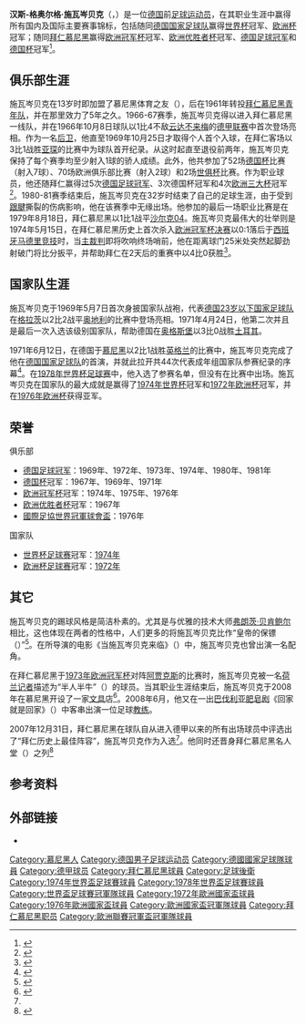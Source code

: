 {{noteTA
|G1=football|G2=uefa|G3=fcbayern|G4=德甲
}}
{{Infobox football biography
| name= 格奥尔格·施瓦岑贝克<br>{{lang|de|Georg Schwarzenbeck}}
| image = [[File:Hans-Georg_Schwarzenbeck.jpg|200px]]
| fullname = {{lang|de|Hans-Georg Schwarzenbeck}}
| birth_date = {{birth date and age|df=yes|1948|4|3}}
| birth_place = {{flag|Allied-occupied Germany}}[[慕尼黑|慕尼黑]]
| height = {{height|m=1.83}}
| position = [[後衛_(足球)|中堅]]
| youthyears1 = 1962–1966
| youthclubs1 = 慕尼黑体育之友
| youthyears2 = 1962–1966
| youthclubs2 = [[拜仁慕尼黑青年队|拜仁慕尼黑]]
| years1 = 1966–1981
| clubs1 = [[拜仁慕尼黑|拜仁慕尼黑]]
| caps1 = 416 
| goals1 = 21
| nationalyears1 = 1969–1971
| nationalteam1 = [[德国21岁以下国家足球队|德国U-23]]
| nationalcaps1 = 2
| nationalgoals1 = 0
| nationalyears2 = 1971–1978
| nationalteam2 = [[德国国家足球队|德国]]
| nationalcaps2 = 44
| nationalgoals2 = 0
}}
'''汉斯-格奥尔格·施瓦岑贝克'''（{{lang-de|'''Hans-Georg Schwarzenbeck'''}}，{{bd|1948年|04月3日|catIdx=Schwarzenbeck, Georg}}）是一位[[德国|德国]]前[[足球|足球]][[运动员|运动员]]，在其职业生涯中赢得所有国内及国际主要赛事锦标，包括随同[[德国国家足球队|德国国家足球队]]赢得[[世界杯足球赛|世界杯]]冠军、[[欧洲杯足球赛|欧洲杯]]冠军；随同[[拜仁慕尼黑|拜仁慕尼黑]]赢得[[欧洲冠军杯|欧洲冠军杯]]冠军、[[欧洲优胜者杯|欧洲优胜者杯]]冠军、[[德国足球冠军|德国足球冠军]]和[[德国杯|德国杯]]冠军<ref>{{zh}}{{cite web |url=http://sports.sina.com.cn/g/2005-10-11/13161811994.shtml |title=细数意英德历代“中流砥柱” 恺撒大帝PK米兰之魂 |publisher=新浪 |date=2005-10-11 |accessdate=2013-07-08 |archive-date=2020-11-07 |archive-url=https://web.archive.org/web/20201107123544/http://sports.sina.com.cn/g/2005-10-11/13161811994.shtml |dead-url=no }}</ref>。

==俱乐部生涯==
施瓦岑贝克在13岁时即加盟了慕尼黑体育之友（{{lang|de|Sportfreunden München}}），后在1961年转投[[拜仁慕尼黑青年队|拜仁慕尼黑青年队]]，并在那里效力了5年之久。1966-67赛季，施瓦岑贝克得以进入拜仁慕尼黑一线队，并在1966年10月8日球队以1比4不敌[[云达不来梅|云达不来梅]]的[[德甲联赛|德甲联赛]]中首次登场亮相。作为一名[[後衛_(足球)|后卫]]，他直至1969年10月25日才取得个人首个入球，在拜仁客场以3比1战胜[[亚琛足球俱乐部|亚琛]]的比赛中为球队首开纪录。从这时起直至退役前两年，施瓦岑贝克保持了每个赛季均至少射入1球的骄人成绩。此外，他共参加了52场[[德国杯|德国杯]]比赛（射入7球）、70场欧洲俱乐部比赛（射入2球）和2场[[世俱杯|世俱杯]]比赛。作为职业球员，他还随拜仁赢得过5次[[德国足球冠军|德国足球冠军]]、3次德国杯冠军和4次[[欧洲三大杯|欧洲三大杯]]冠军<ref>{{de}}{{cite web | url = http://www.fussballdaten.de/spieler/schwarzenbeckgeorg/ | title = Georg Schwarzenbeck | accessdate = 2008-02-17 | publisher = fussballdaten.de | archive-date = 2009-04-14 | archive-url = https://web.archive.org/web/20090414023403/http://www.fussballdaten.de/spieler/schwarzenbeckgeorg/ | dead-url = no }}</ref>。1980-81赛季结束后，施瓦岑贝克在32岁时结束了自己的足球生涯，由于受到[[跟腱|跟腱]]撕裂的伤病影响，他在该赛季中无缘出场。他参加的最后一场职业比赛是在1979年8月18日，拜仁慕尼黑以1比1战平[[沙尔克04|沙尔克04]]。施瓦岑贝克最伟大的壮举则是1974年5月15日，在拜仁慕尼黑历史上首次杀入[[1974年欧洲冠军杯决赛|欧洲冠军杯决赛]]以0∶1落后于[[西班牙|西班牙]][[马德里竞技|马德里竞技]]时，当[[裁判_(足球)|主裁判]]即将吹响终场哨前，他在距离球门25米处突然起脚劲射破门将比分扳平，并帮助拜仁在2天后的重赛中以4比0获胜<ref>{{en}}{{Cite web | url = http://rsssf.com/players/schwarzenbeck-in-ec.html | title = Georg "Katsche" Schwarzenbeck - Matches in European Cups | first = Marcel | last = Haisma | date = 2009-01-07 | accessdate = 2012-04-18 | publisher = Rec.Sport.Soccer Statistics Foundation | archive-date = 2017-06-12 | archive-url = https://web.archive.org/web/20170612165743/http://www.rsssf.com/players/schwarzenbeck-in-ec.html | dead-url = no }}</ref>。

==国家队生涯==
施瓦岑贝克于1969年5月7日首次身披国家队战袍，代表[[德国21岁以下国家足球队|德国23岁以下国家足球队]]在[[格拉茨|格拉茨]]以2比2战平[[奧地利21歲以下國家足球隊|奥地利]]的比赛中登场亮相。1971年4月24日，他第二次并且是最后一次入选该级别国家队，帮助德国在[[奥格斯堡|奥格斯堡]]以3比0战胜[[土耳其21歲以下國家足球隊|土耳其]]。

1971年6月12日，在德国于[[慕尼黑|慕尼黑]]以2比1战胜[[英格兰足球代表队|英格兰]]的比赛中，施瓦岑贝克完成了他在[[德国国家足球队|德国国家足球队]]的首演，并就此拉开共44次代表成年组国家队参赛纪录的序幕<ref>{{en}}{{Cite web | url = http://rsssf.com/miscellaneous/schwarzenbeck-intl.html | title = Hans Georg Schwarzenbeck - International Appearances | first = Matthias | last = Arnhold | date = 2004-10-30 | accessdate = 2012-04-18 | publisher = Rec.Sport.Soccer Statistics Foundation | archive-date = 2020-08-07 | archive-url = https://web.archive.org/web/20200807110328/http://www.rsssf.com/miscellaneous/schwarzenbeck-intl.html | dead-url = no }}</ref>。在[[1978年世界杯足球赛|1978年世界杯足球赛]]中，他入选了参赛名单，但没有在比赛中出场。施瓦岑贝克在国家队的最大成就是赢得了[[1974年世界杯足球赛|1974年世界杯]]冠军和[[1972年欧洲足球锦标赛|1972年欧洲杯]]冠军，并在[[1976年欧洲杯|1976年欧洲杯]]获得亚军。

==荣誉==
;俱乐部
*[[德国足球冠军|德国足球冠军]]：1969年、1972年、1973年、1974年、1980年、1981年
*[[德国杯|德国杯]]冠军：1967年、1969年、1971年
*[[欧洲冠军杯|欧洲冠军杯]]冠军：1974年、1975年、1976年
*[[欧洲优胜者杯|欧洲优胜者杯]]冠军：1967年
*[[國際足協世界冠軍球會盃|國際足協世界冠軍球會盃]]：1976年

;国家队
* [[世界杯足球赛|世界杯足球赛]]冠军：[[1974年世界杯足球赛|1974年]]
* [[欧洲杯足球赛|欧洲杯足球赛]]冠军：[[1972年欧洲足球锦标赛|1972年]]

==其它==
施瓦岑贝克的踢球风格是简洁朴素的。尤其是与优雅的技术大师[[弗朗茨·贝肯鲍尔|弗朗茨·贝肯鲍尔]]相比，这也体现在两者的性格中，人们更多的将施瓦岑贝克比作“皇帝的保镖（{{lang|de|Der Putzer des Kaisers, Kaiser und Katsche}}）”<ref name="网易">{{zh}}{{cite web |url=http://sports.163.com/08/0101/21/415C1NP300051IUS.html |title=拜仁评选出历史最佳11人 贝肯鲍尔领军当之无愧 |publisher=网易 |date=2008-01-01 |accessdate=2013-07-08 |archive-date=2020-11-07 |archive-url=https://web.archive.org/web/20201107123542/http://sports.163.com/08/0101/21/415C1NP300051IUS.html |dead-url=no }}</ref>。在{{link-de|梅·斯皮尔斯|May Spils}}所导演的电影《当施瓦岑贝克来临》（{{lang|de|Wehe, wenn Schwarzenbeck kommt}}）中，施瓦岑贝克也曾出演一名配角。

在拜仁慕尼黑于[[1973年欧洲冠军杯|1973年欧洲冠军杯]]对阵[[阿贾克斯|阿贾克斯]]的比赛时，施瓦岑贝克被一名[[荷兰|荷兰]][[记者|记者]]描述为“半人半牛”（{{lang|nl|halb Mensch, halb Stier}}）的球员。当其职业生涯结束后，施瓦岑贝克于2008年在慕尼黑开设了一家[[文具|文具]]店<ref>{{de}}{{cite web |url=http://www.merkur-online.de/lokales/regionen/katsche-schwarzenbeck-schliesst-nach-jahren-seinen-schreibwarenladen-405535.html |title="Katsche" Schwarzenbeck schließt nach 28 Jahren seinen Schreibwarenladen in der Au |publisher=merkur-online |date=2008-08-05 |accessdate=2013-07-08 |archive-date=2015-04-20 |archive-url=https://web.archive.org/web/20150420072157/http://www.merkur-online.de/lokales/regionen/katsche-schwarzenbeck-schliesst-nach-jahren-seinen-schreibwarenladen-405535.html |dead-url=no }}</ref>。2008年6月，他又在一出[[巴伐利亚|巴伐利亚]][[肥皂剧|肥皂剧]]《回家就是回家》（{{lang|de|Dahoam is Dahoam}}）中客串出演一位足球[[教练|教练]]。

2007年12月31日，拜仁慕尼黑在球队自从进入德甲以来的所有出场球员中评选出了“拜仁历史上最佳阵容”，施瓦岑贝克作为入选<ref name="网易"/>。他同时还晋身拜仁慕尼黑名人堂（{{lang|de|Hall of Fame}}）之列<ref>{{de}}{{cite web | title = Hall of Fame | accessdate = 2012-08-15 | year = 2012 | publisher = The official FC Bayern Munich Website | url = http://www.fcbayern.telekom.de/de/verein/ev/hall_of_fame/index.php | archive-date = 2013-05-27 | archive-url = https://web.archive.org/web/20130527182352/http://www.fcbayern.telekom.de/de/verein/ev/hall_of_fame/index.php | dead-url = no }}</ref>

==参考资料==
{{reflist}}

==外部链接==
* {{Fussballdaten|schwarzenbeckgeorg}}


{{Navboxes colour
|title= 德国国家队参赛名单
|bg = white
|fg = black
|list1=
{{1972年欧洲足球锦标赛西德参赛名单}}
{{1974年世界杯足球赛西德参赛名单}}
{{1976年欧洲足球锦标赛西德参赛名单}}
{{1978年世界杯足球赛西德参赛名单}}
}}

{{Authority control}}
{{DEFAULTSORT:Schwarzenbeck, Georg}}
[[Category:慕尼黑人|Category:慕尼黑人]]
[[Category:德国男子足球运动员|Category:德国男子足球运动员]]
[[Category:德國國家足球隊球員|Category:德國國家足球隊球員]]
[[Category:德甲球员|Category:德甲球员]]
[[Category:拜仁慕尼黑球員|Category:拜仁慕尼黑球員]]
[[Category:足球後衛|Category:足球後衛]]
[[Category:1974年世界盃足球賽球員|Category:1974年世界盃足球賽球員]]
[[Category:1978年世界盃足球賽球員|Category:1978年世界盃足球賽球員]]
[[Category:世界盃足球賽冠軍隊球員|Category:世界盃足球賽冠軍隊球員]]
[[Category:1972年歐洲國家盃球員|Category:1972年歐洲國家盃球員]]
[[Category:1976年歐洲國家盃球員|Category:1976年歐洲國家盃球員]]
[[Category:歐洲國家盃冠軍隊球員|Category:歐洲國家盃冠軍隊球員]]
[[Category:拜仁慕尼黑职员|Category:拜仁慕尼黑职员]]
[[Category:歐洲聯賽冠軍盃冠軍隊球員|Category:歐洲聯賽冠軍盃冠軍隊球員]]